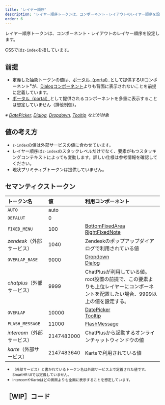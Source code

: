 ```yaml
---
title: 'レイヤー順序'
description: 'レイヤー順序トークンは、コンポーネント・レイアウトのレイヤー順序を設定します。'
order: 6
---
```

レイヤー順序トークンは、コンポーネント・レイアウトのレイヤー順序を設定します。

CSSでは`z-index`を指しています。

## 前提
- 定義した抽象トークンの値は、[ポータル（portal）](https://ja.reactjs.org/docs/portals.html)として提供するUIコンポーネント<sup>※</sup>が、[Dialogコンポーネント](/products/components/dialog/)よりも背面に表示されないことを前提に定義しています。
- [ポータル（portal）](https://ja.reactjs.org/docs/portals.html)として提供されるコンポーネントを多重に表示することは想定していません（排他制御）。

*※ [DatePicker](/products/components/date-picker/), [Dialog](/products/components/dialog/), [Dropdown](/products/components/dropdown/), [Tooltip](/products/components/tooltip/) などが対象*

## 値の考え方
- `z-index`の値は外部サービスの値に合わせています。
- レイヤー順序は`z-index`のスタックレベルだけでなく、要素がもつスタッキングコンテキストによっても変動します。詳しい仕様は参考情報を確認してください。
- 現状プリミティブトークンは提供していません。

## セマンティクストークン

| トークン名 | 値 | 利用コンポーネント |
| :--- | :--- | :--- |
| `AUTO` | auto |  |
| `DEFALUT` | 0 |  |
| `FIXED_MENU` | 100 | [BottomFixedArea](/products/components/bottom-fixed-area/)<br />[RightFixedNote](/products/components/right-fixed-note/) |
| *zendesk*（外部サービス） | 1040 | Zendeskのポップアップダイアログで利用されている値 |
| `OVERLAP_BASE` | 9000 | [Dropdown](/products/components/dropdown/)<br />[Dialog](/products/components/dialog/) |
| *chatplus*（外部サービス） | 9999 | ChatPlusが利用している値。root設置の前提で、この要素よりも上位レイヤーにコンポーネントを配置したい場合、9999以上の値を設定する。 |
| `OVERLAP` | 10000 | [DatePicker](/products/components/date-picker/)<br />[Tooltip](/products/components/tooltip/) |
| `FLASH_MESSAGE` | 11000 | [FlashMessage](/products/components/flash-message/) |
| *intercom*（外部サービス） | 2147483000 | ChatPlusから起動するオンラインチャットウィンドウの値 |
| *karte*（外部サービス） | 2147483640 | Karteで利用されている値 |

- <small>（外部サービス）と書かれているトークン名は外部サービス上で定義された値です。SmartHR UIでは定義していません。</small>
- <small>IntercomやKarteはどの画面よりも全面に表示することを想定しています。</small>

## ［WIP］コード
